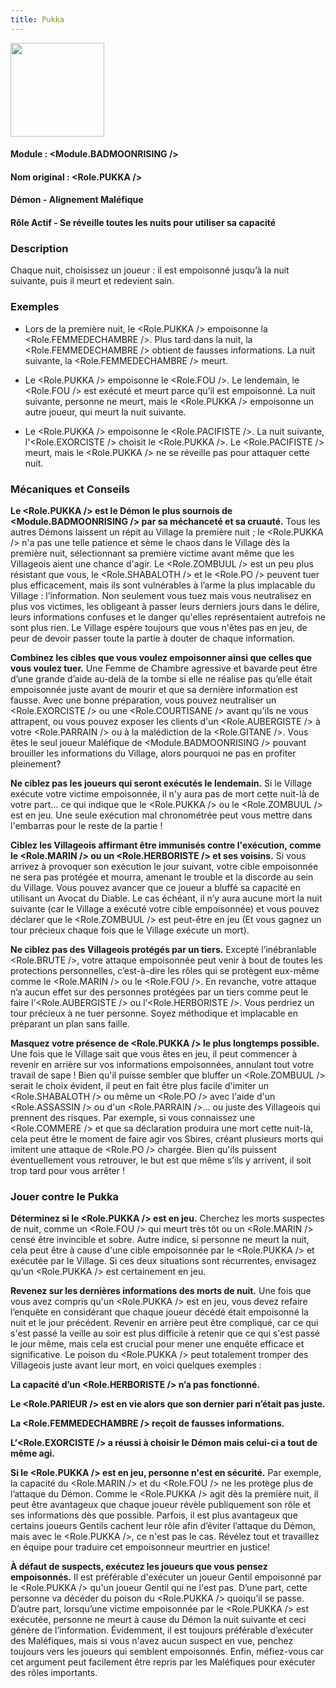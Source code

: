 ```yaml
---
title: Pukka
---
```



<img src='/img/blood-on-the-clocktower/roles/pukka.png' height='150' />

#### Module : <Module.BADMOONRISING />
#### Nom original : <Role.PUKKA />
#### Démon - Alignement Maléfique
#### Rôle Actif - Se réveille toutes les nuits pour utiliser sa capacité

### Description

Chaque nuit, choisissez un joueur : il est empoisonné jusqu’à la nuit suivante, puis il meurt et redevient sain.

### Exemples

- Lors de la première nuit, le <Role.PUKKA /> empoisonne la <Role.FEMMEDECHAMBRE />. Plus tard dans la nuit, la <Role.FEMMEDECHAMBRE />  obtient de fausses informations. La nuit suivante, la <Role.FEMMEDECHAMBRE /> meurt.

- Le <Role.PUKKA /> empoisonne le <Role.FOU />. Le lendemain, le <Role.FOU /> est exécuté et meurt parce qu’il est empoisonné. La nuit suivante, personne ne meurt, mais le <Role.PUKKA /> empoisonne un autre joueur, qui meurt la nuit suivante.

- Le <Role.PUKKA /> empoisonne le <Role.PACIFISTE />. La nuit suivante, l'<Role.EXORCISTE /> choisit le <Role.PUKKA />. Le <Role.PACIFISTE /> meurt, mais le <Role.PUKKA /> ne se réveille pas pour attaquer cette nuit.

### Mécaniques et Conseils

**Le <Role.PUKKA /> est le Démon le plus sournois de <Module.BADMOONRISING /> par sa méchanceté et sa cruauté.** Tous les autres Démons laissent un répit au Village la première nuit ; le <Role.PUKKA /> n'a pas une telle patience et sème le chaos dans le Village dès la première nuit, sélectionnant sa première victime avant même que les Villageois aient une chance d'agir. Le <Role.ZOMBUUL /> est un peu plus résistant que vous, le <Role.SHABALOTH /> et le <Role.PO /> peuvent tuer plus efficacement, mais ils sont vulnérables à l’arme la plus implacable du Village : l’information. Non seulement vous tuez mais vous neutralisez en plus vos victimes, les obligeant à passer leurs derniers jours dans le délire, leurs informations confuses et le danger qu'elles représentaient autrefois ne sont plus rien. Le Village espère toujours que vous n'êtes pas en jeu, de peur de devoir passer toute la partie à douter de chaque information.

**Combinez les cibles que vous voulez empoisonner ainsi que celles que vous voulez tuer.** Une Femme de Chambre agressive et bavarde peut être d’une grande d’aide au-delà de la tombe si elle ne réalise pas qu’elle était empoisonnée juste avant de mourir et que sa dernière information est fausse. Avec une bonne préparation, vous pouvez neutraliser un <Role.EXORCISTE /> ou une <Role.COURTISANE /> avant qu'ils ne vous attrapent, ou vous pouvez exposer les clients d'un <Role.AUBERGISTE /> à votre <Role.PARRAIN /> ou à la malédiction de la <Role.GITANE />. Vous êtes le seul joueur Maléfique de <Module.BADMOONRISING /> pouvant brouiller les informations du Village, alors pourquoi ne pas en profiter pleinement?

**Ne ciblez pas les joueurs qui seront exécutés le lendemain.** Si le Village exécute votre victime empoisonnée, il n'y aura pas de mort cette nuit-là de votre part... ce qui indique que le <Role.PUKKA /> ou le <Role.ZOMBUUL /> est en jeu. Une seule exécution mal chronométrée peut vous mettre dans l'embarras pour le reste de la partie !

**Ciblez les Villageois affirmant être immunisés contre l'exécution, comme le <Role.MARIN /> ou un <Role.HERBORISTE /> et ses voisins.** Si vous arrivez à provoquer son exécution le jour suivant, votre cible empoisonnée ne sera pas protégée et mourra, amenant le trouble et la discorde au sein du Village. Vous pouvez avancer que ce joueur a bluffé sa capacité en utilisant un Avocat du Diable. Le cas échéant, il n’y aura aucune mort la nuit suivante (car le Village a exécuté votre cible empoisonnée) et vous pouvez déclarer que le <Role.ZOMBUUL /> est peut-être en jeu (Et vous gagnez un tour précieux chaque fois que le Village exécute un mort).

**Ne ciblez pas des Villageois protégés par un tiers.** Excepté l’inébranlable <Role.BRUTE />, votre attaque empoisonnée peut venir à bout de toutes les protections personnelles, c’est-à-dire les rôles qui se protègent eux-même comme le <Role.MARIN /> ou le <Role.FOU />. En revanche, votre attaque n’a aucun effet sur des personnes protégées par un tiers comme peut le faire l’<Role.AUBERGISTE /> ou l’<Role.HERBORISTE />. Vous perdriez un tour précieux à ne tuer personne. Soyez méthodique et implacable en préparant un plan sans faille.

**Masquez votre présence de <Role.PUKKA /> le plus longtemps possible.** Une fois que le Village sait que vous êtes en jeu, il peut commencer à revenir en arrière sur vos informations empoisonnées, annulant tout votre travail de sape ! Bien qu'il puisse sembler que bluffer un <Role.ZOMBUUL /> serait le choix évident, il peut en fait être plus facile d'imiter un <Role.SHABALOTH /> ou même un <Role.PO /> avec l'aide d'un <Role.ASSASSIN /> ou d'un <Role.PARRAIN />... ou juste des Villageois qui prennent des risques. Par exemple, si vous connaissez une <Role.COMMERE /> et que sa déclaration produira une mort cette nuit-là, cela peut être le moment de faire agir vos Sbires, créant plusieurs morts qui imitent une attaque de <Role.PO /> chargée. Bien qu'ils puissent éventuellement vous retrouver, le but est que même s’ils y arrivent, il soit trop tard pour vous arrêter !

### Jouer contre le Pukka

**Déterminez si le <Role.PUKKA /> est en jeu.** Cherchez les morts suspectes de nuit, comme un <Role.FOU /> qui meurt très tôt ou un <Role.MARIN /> censé être invincible et sobre. Autre indice, si personne ne meurt la nuit, cela peut être à cause d'une cible empoisonnée par le <Role.PUKKA /> et exécutée par le Village. Si ces deux situations sont récurrentes, envisagez qu’un <Role.PUKKA /> est certainement en jeu.

**Revenez sur les dernières informations des morts de nuit.** Une fois que vous avez compris qu'un <Role.PUKKA /> est en jeu, vous devez refaire l’enquête en considérant que chaque joueur décédé était empoisonné la nuit et le jour précédent. Revenir en arrière peut être compliqué, car ce qui s'est passé la veille au soir est plus difficile à retenir que ce qui s'est passé le jour même, mais cela est crucial pour mener une enquête efficace et significative. Le poison du <Role.PUKKA /> peut totalement tromper des Villageois juste avant leur mort, en voici quelques exemples :

**La capacité d’un <Role.HERBORISTE /> n’a pas fonctionné.**

**Le <Role.PARIEUR /> est en vie alors que son dernier pari n’était pas juste.**

**La <Role.FEMMEDECHAMBRE /> reçoit de fausses informations.**

**L’<Role.EXORCISTE /> a réussi à choisir le Démon mais celui-ci a tout de même agi.**

**Si le <Role.PUKKA /> est en jeu, personne n'est en sécurité.** Par exemple, la capacité du <Role.MARIN /> et du <Role.FOU /> ne les protège plus de l’attaque du Démon. Comme le <Role.PUKKA /> agit dès la première nuit, il peut être avantageux que chaque joueur révèle publiquement son rôle et ses informations dès que possible. Parfois, il est plus avantageux que certains joueurs Gentils cachent leur rôle afin d’éviter l’attaque du Démon, mais avec le <Role.PUKKA />, ce n'est pas le cas. Révélez tout et travaillez en équipe pour traduire cet empoisonneur meurtrier en justice!

**À défaut de suspects, exécutez les joueurs que vous pensez empoisonnés.** Il est préférable d'exécuter un joueur Gentil empoisonné par le <Role.PUKKA /> qu'un joueur Gentil qui ne l'est pas. D’une part, cette personne va décéder du poison du <Role.PUKKA /> quoiqu’il se passe. D’autre part, lorsqu’une victime empoisonnée par le <Role.PUKKA /> est exécutée, personne ne meurt à cause du Démon la nuit suivante et ceci génère de l’information. Évidemment, il est toujours préférable d’exécuter des Maléfiques, mais si vous n'avez aucun suspect en vue, penchez toujours vers les joueurs qui semblent empoisonnés. Enfin, méfiez-vous car cet argument peut facilement être repris par les Maléfiques pour exécuter des rôles importants.

